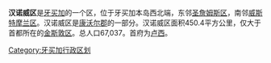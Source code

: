 {{Infobox Jamaica Parish
| zh_name = 漢諾威區
| en_name = Hanover
| county = [[康沃爾郡_(牙買加)|康沃爾郡]]
| capital = [[盧西|盧西]]
| other_towns = 
| leader_name = 
| established_date = 
| elevation_m = 
| area = 430
| area_rank = 1
| population_year = 2012
| population_total = 69,874
}}
'''汉诺威区'''是[[牙买加|牙买加]]的一个区，位于牙买加本岛西北端，东邻[[圣詹姆斯区|圣詹姆斯区]]，南邻[[威斯特摩兰区|威斯特摩兰区]]。汉诺威区是[[康沃尔郡|康沃尔郡]]的一部分。汉诺威区面积450.4平方公里，仅大于首都所在的[[金斯敦区|金斯敦区]]。总人口67,037。首府为[[卢西|卢西]]。

{{Caribbean-stub}}

{{Parishes of Jamaica}}
[[Category:牙买加行政区划|Category:牙买加行政区划]]